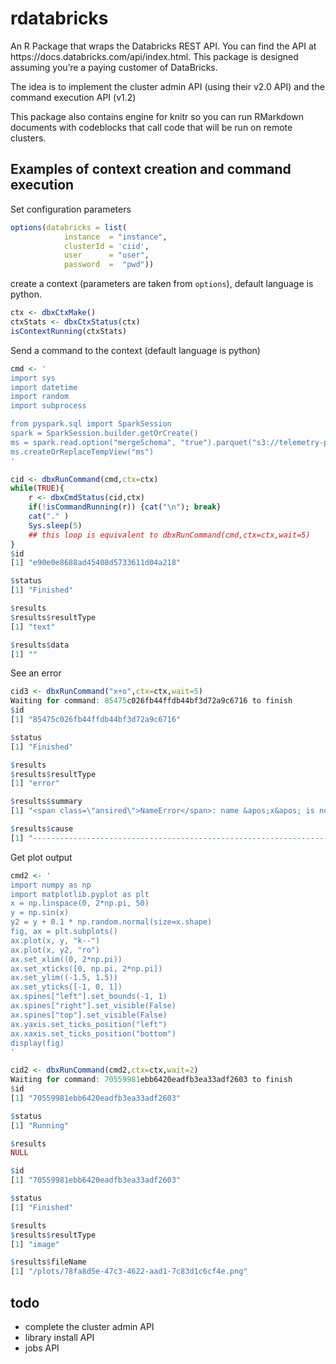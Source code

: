 # rdatabricks

An R Package that wraps the Databricks REST API. You can find the API at
https://docs.databricks.com/api/index.html. This package is designed assuming
you're a paying customer of DataBricks.

The idea is to implement the cluster admin API (using their v2.0 API) and the command execution API (v1.2)

This package also contains engine for knitr so you can run RMarkdown documents
with codeblocks that call code that will be run on remote clusters.


## Examples of context creation and command execution

Set configuration parameters

```r
options(databricks = list(
            instance  = "instance",
            clusterId = 'ciid',
            user      = "user",
            password  =  "pwd"))
```


create a context (parameters are taken from `options`), default language is python.

```r
ctx <- dbxCtxMake()
ctxStats <- dbxCtxStatus(ctx)
isContextRunning(ctxStats)
```

Send a command to the context (default language is python)

```r
cmd <- '
import sys
import datetime
import random
import subprocess

from pyspark.sql import SparkSession
spark = SparkSession.builder.getOrCreate()
ms = spark.read.option("mergeSchema", "true").parquet("s3://telemetry-parquet/main_summary/v4/")
ms.createOrReplaceTempView("ms")
'

cid <- dbxRunCommand(cmd,ctx=ctx)
while(TRUE){
    r <- dbxCmdStatus(cid,ctx)
    if(!isCommandRunning(r)) {cat("\n"); break}
    cat("." )
    Sys.sleep(5)
    ## this loop is equivalent to dbxRunCommand(cmd,ctx=ctx,wait=5)
}
$id
[1] "e90e0e8688ad45408d5733611d04a218"

$status
[1] "Finished"

$results
$results$resultType
[1] "text"

$results$data
[1] ""
```


See an error

```r
cid3 <- dbxRunCommand("x+o",ctx=ctx,wait=5)
Waiting for command: 85475c026fb44ffdb44bf3d72a9c6716 to finish
$id
[1] "85475c026fb44ffdb44bf3d72a9c6716"

$status
[1] "Finished"

$results
$results$resultType
[1] "error"

$results$summary
[1] "<span class=\"ansired\">NameError</span>: name &apos;x&apos; is not defined"

$results$cause
[1] "---------------------------------------------------------------------------\nNameError                                 Traceback (most recent call last)\n<command--1> in <module>()\n----> 1 x+o\n\nNameError: name 'x' is not defined"
```



Get plot output

```r

cmd2 <- '
import numpy as np
import matplotlib.pyplot as plt
x = np.linspace(0, 2*np.pi, 50)
y = np.sin(x)
y2 = y + 0.1 * np.random.normal(size=x.shape)
fig, ax = plt.subplots()
ax.plot(x, y, "k--")
ax.plot(x, y2, "ro")
ax.set_xlim((0, 2*np.pi))
ax.set_xticks([0, np.pi, 2*np.pi])
ax.set_ylim((-1.5, 1.5))
ax.set_yticks([-1, 0, 1])
ax.spines["left"].set_bounds(-1, 1)
ax.spines["right"].set_visible(False)
ax.spines["top"].set_visible(False)
ax.yaxis.set_ticks_position("left")
ax.xaxis.set_ticks_position("bottom")
display(fig)
'

cid2 <- dbxRunCommand(cmd2,ctx=ctx,wait=2)
Waiting for command: 70559981ebb6420eadfb3ea33adf2603 to finish
$id
[1] "70559981ebb6420eadfb3ea33adf2603"

$status
[1] "Running"

$results
NULL

$id
[1] "70559981ebb6420eadfb3ea33adf2603"

$status
[1] "Finished"

$results
$results$resultType
[1] "image"

$results$fileName
[1] "/plots/78fa8d5e-47c3-4622-aad1-7c83d1c6cf4e.png"
```

## todo

- complete the cluster admin API
- library install API
- jobs API


